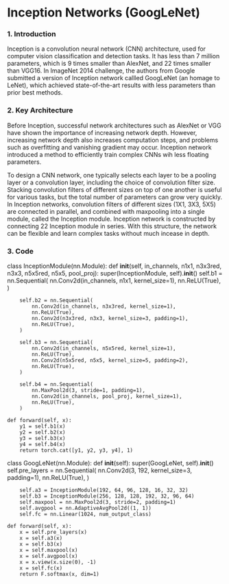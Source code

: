 # Inception Networks (GoogLeNet)

### 1. Introduction 

Inception is a convolution neural network (CNN) architecture, used for computer vision classification and detection tasks. It has less than 7 million parameters, which is 9 times smaller than AlexNet, and 22 times smaller than VGG16. In ImageNet 2014 challenge, the authors from Google submitted a version of Inception network callled GoogLeNet (an homage to LeNet), which achieved state-of-the-art results with less parameters than prior best methods.   

### 2. Key Architecture 

Before Inception, successful network architectures such as AlexNet or VGG have shown the importance of increasing network depth. However, increasing network depth also increases computation steps, and problems such as overfitting and vanishing gradient may occur. Inception network introduced a method to efficiently train complex CNNs wih less floating parameters.   

To design a CNN network, one typically selects each layer to be a pooling layer or a convolution layer, including the choice of convolution filter size. Stacking convolution filters of different sizes on top of one another is useful for various tasks, but the total number of parameters can grow very quickly. In Inception networks, convolution filters of different sizes (1X1, 3X3, 5X5) are connected in parallel, and combined with maxpooling into a single module, called the Inception module. Inception network is constructed by connecting 22 Inception module in series. With this structure, the network can be flexible and learn complex tasks without much incease in depth.  


### 3. Code 



class InceptionModule(nn.Module):
    def __init__(self, in_channels, n1x1, n3x3red, n3x3, n5x5red, n5x5, pool_proj):
        super(InceptionModule, self).__init__()
        self.b1 = nn.Sequential(
            nn.Conv2d(in_channels, n1x1, kernel_size=1),
            nn.ReLU(True),
        )
        
        self.b2 = nn.Sequential(
            nn.Conv2d(in_channels, n3x3red, kernel_size=1),
            nn.ReLU(True),
            nn.Conv2d(n3x3red, n3x3, kernel_size=3, padding=1),
            nn.ReLU(True),
        )

        self.b3 = nn.Sequential(
            nn.Conv2d(in_channels, n5x5red, kernel_size=1),
            nn.ReLU(True),
            nn.Conv2d(n5x5red, n5x5, kernel_size=5, padding=2),
            nn.ReLU(True),
        )

        self.b4 = nn.Sequential(
            nn.MaxPool2d(3, stride=1, padding=1),
            nn.Conv2d(in_channels, pool_proj, kernel_size=1),
            nn.ReLU(True),
        )

    def forward(self, x):
        y1 = self.b1(x)
        y2 = self.b2(x)
        y3 = self.b3(x)
        y4 = self.b4(x)
        return torch.cat([y1, y2, y3, y4], 1)

    
class GoogLeNet(nn.Module):
    def __init__(self):
        super(GoogLeNet, self).__init__()
        self.pre_layers = nn.Sequential(
            nn.Conv2d(3, 192, kernel_size=3, padding=1),
            nn.ReLU(True),
        )

        self.a3 = InceptionModule(192, 64, 96, 128, 16, 32, 32)
        self.b3 = InceptionModule(256, 128, 128, 192, 32, 96, 64)
        self.maxpool = nn.MaxPool2d(3, stride=2, padding=1)
        self.avgpool = nn.AdaptiveAvgPool2d((1, 1))
        self.fc = nn.Linear(1024, num_output_class)  

    def forward(self, x):
        x = self.pre_layers(x)
        x = self.a3(x)
        x = self.b3(x)
        x = self.maxpool(x)
        x = self.avgpool(x)
        x = x.view(x.size(0), -1)
        x = self.fc(x)
        return F.softmax(x, dim=1)

